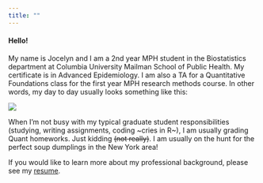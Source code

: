 ```yaml
---
title: ""
---
```

#### Hello!

My name is Jocelyn and I am a 2nd year MPH student in the Biostatistics department at Columbia University Mailman School of Public Health. My certificate is in Advanced Epidemiology. I am also a TA for a Quantitative Foundations class for the first year MPH research methods course. In other words, my day to day usually looks something like this:

![](https://media.giphy.com/media/q6RoNkLlFNjaw/giphy.gif)

When I'm not busy with my typical graduate student responsibilities (studying, writing assignments, coding ~cries in R~), I am usually grading Quant homeworks. Just kidding ~~(not really)~~. I am usually on the hunt for the perfect soup dumplings in the New York area!

If you would like to learn more about my professional background, please see my [resume](about.html).